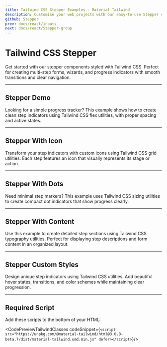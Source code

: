 ```yaml
---
title: Tailwind CSS Stepper Examples - Material Tailwind
description: Customise your web projects with our easy-to-use Stepper component for Tailwind CSS and React using Material Design guidelines.
github: Stepper
prev: docs/react/inputs
next: docs/react/Stepper-group
---
```


<InfoBadge />

# Tailwind CSS Stepper

Get started with our stepper components styled with Tailwind CSS. Perfect for creating multi-step forms, wizards, and progress indicators with smooth transitions and clear navigation.

---

## Stepper Demo

Looking for a simple progress tracker? This example shows how to create clean step indicators using Tailwind CSS flex utilities, with proper spacing and active states.

<PreviewWithCode relativePath="stepper/stepper-demo.tsx" language="html" />

---

## Stepper With Icon

Transform your step indicators with custom icons using Tailwind CSS grid utilities. Each step features an icon that visually represents its stage or action.

<PreviewWithCode relativePath="stepper/stepper-with-icon.tsx" language="html" />

---

## Stepper With Dots

Need minimal step markers? This example uses Tailwind CSS sizing utilities to create compact dot indicators that show progress clearly.

<PreviewWithCode relativePath="stepper/stepper-with-dots.tsx" language="html" />

---

## Stepper With Content

Use this example to create detailed step sections using Tailwind CSS typography utilities. Perfect for displaying step descriptions and form content in an organized layout.

<PreviewWithCode relativePath="stepper/stepper-with-content.tsx" language="html" />

---

## Stepper Custom Styles

Design unique step indicators using Tailwind CSS utilities. Add beautiful hover states, transitions, and color schemes while maintaining clear progression.

<PreviewWithCode relativePath="stepper/stepper-custom-styles.tsx" language="html" />

---

## Required Script
Add these scripts to the bottom of your HTML:

<CodePreviewTailwindClasses codeSnippet={`<script src="https://unpkg.com/@material-tailwind/html@3.0.0-beta.7/dist/material-tailwind.umd.min.js" defer></script>`}/>
